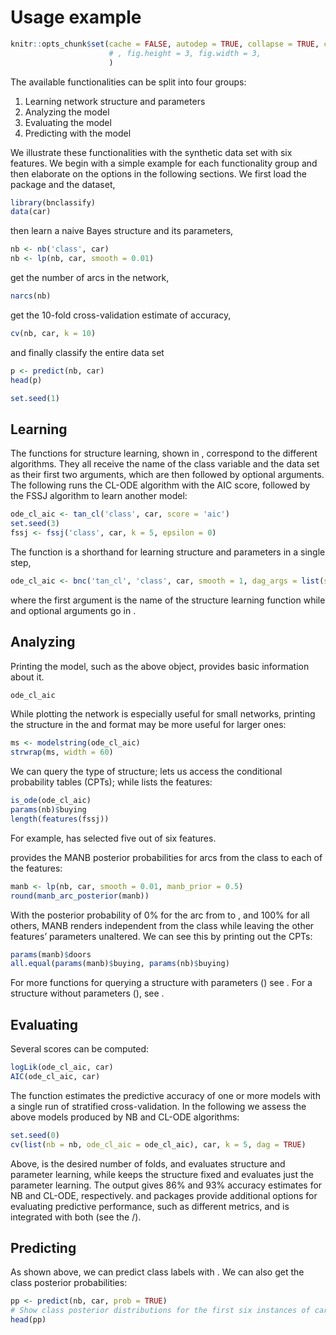 # Usage example 
\label{sec:usage}

```r
knitr::opts_chunk$set(cache = FALSE, autodep = TRUE, collapse = TRUE, comment = "", highlight = FALSE
                      # , fig.height = 3, fig.width = 3, 
                      )
```
The available functionalities can be split into four groups:

1. Learning network structure and parameters
1. Analyzing the model 
1. Evaluating the model 
1. Predicting with the model 

\noindent We illustrate these functionalities with the synthetic \code{car} data set with six features. We begin with a simple example for each functionality group and then elaborate on the options in the following sections. We first load the package and the dataset,
 
```r
library(bnclassify)
data(car)
``` 

\noindent then learn a naive Bayes structure and its parameters,
```r
nb <- nb('class', car) 
nb <- lp(nb, car, smooth = 0.01) 
``` 

\noindent get the number of arcs in the network,
```r
narcs(nb)
``` 

\noindent get the 10-fold cross-validation estimate of accuracy,
```r
cv(nb, car, k = 10) 
``` 

\noindent and finally classify the entire data set
```r
p <- predict(nb, car)
head(p) 
``` 


```r
set.seed(1)
```

## Learning 
The functions for structure learning, shown in \rtbl{algorithms}, correspond to the different algorithms. They all receive the name of the class variable and the data set as their first two arguments, which are then followed by optional arguments. The following runs the CL-ODE algorithm with the AIC score, followed by the FSSJ algorithm to learn another model:
```r
ode_cl_aic <- tan_cl('class', car, score = 'aic')  
set.seed(3)
fssj <- fssj('class', car, k = 5, epsilon = 0)
```        

The \code{bnc()} function is a shorthand for learning structure and parameters in a single step, 
```r
ode_cl_aic <- bnc('tan_cl', 'class', car, smooth = 1, dag_args = list(score = 'aic'))
```
\noindent where the first argument is the name of the structure learning function while and optional arguments go in \code{dag\_args}.  

## Analyzing   
Printing the model, such as the above \code{ode\_cl\_aic} object, provides basic information about it.
```r
ode_cl_aic
```    
While plotting the network is especially useful for small networks, printing the structure in the \CRANpkg{deal} \citep{deal1237} and \pkg{bnlearn} format may be more useful for larger ones:
<!-- 
r , fig.width = 4, fig.height = 4}
plot(ode_cl_aic)
--> 

```r
ms <- modelstring(ode_cl_aic)
strwrap(ms, width = 60)
``` 

We can query the type of structure; \code{params()} lets us access the conditional probability tables (CPTs); while \code{features()} lists the features:   
```r
is_ode(ode_cl_aic)
params(nb)$buying
length(features(fssj))
``` 
For example, \code{fssj()} has selected five out of six features.  

\code{manb\_arc\_posterior()} provides the MANB posterior probabilities for arcs from the class to each of the features: 
```r
manb <- lp(nb, car, smooth = 0.01, manb_prior = 0.5)
round(manb_arc_posterior(manb))
```

With the posterior probability of 0% for the arc from \code{class} to \code{doors}, and 100\% for all others, MANB renders \code{doors} independent from the class while leaving the other features' parameters unaltered. We can see this by printing out the CPTs:
```r
params(manb)$doors 
all.equal(params(manb)$buying, params(nb)$buying)
```   
For more functions for querying a structure with parameters (\code{"bnc\_bn"}) see \code{?inspect\_bnc\_bn}. For a structure without parameters (\code{"bnc\_dag"}), see \code{?inspect\_bnc\_dag}. 

## Evaluating
  
Several scores can be computed: 
```r
logLik(ode_cl_aic, car)
AIC(ode_cl_aic, car)
```   
<!-- cLogLik -->

The \code{cv} function estimates the predictive accuracy of one or more models with a single run of stratified cross-validation. In the following we assess the above models produced by NB and CL-ODE algorithms:     
```r
set.seed(0)
cv(list(nb = nb, ode_cl_aic = ode_cl_aic), car, k = 5, dag = TRUE)
```
\noindent Above, \code{k} is the desired number of folds, and \code{dag = TRUE} evaluates structure and parameter learning, while \code{dag = FALSE} keeps the structure fixed and evaluates just the parameter learning. The output gives 86\% and 93\% accuracy estimates for NB and CL-ODE, respectively. \CRANpkg{mlr} and \CRANpkg{caret} packages provide additional options for evaluating predictive performance, such as different metrics, and \pkg{bnclassify} is integrated with both (see the \invin/).  

## Predicting 
As shown above, we can predict class labels with \code{predict()}. We can also get the class posterior probabilities:    
```r
pp <- predict(nb, car, prob = TRUE)
# Show class posterior distributions for the first six instances of car
head(pp)
``` 
